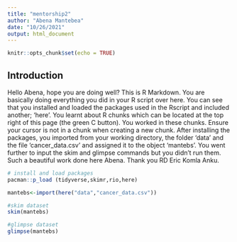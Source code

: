 ```yaml
---
title: "mentorship2"
author: "Abena Mantebea"
date: "10/26/2021"
output: html_document
---
```


```r
knitr::opts_chunk$set(echo = TRUE)
```

## Introduction

Hello Abena, hope you are doing well? This is R Markdown. You are basically doing everything you did in your R script over here. You can see that you installed and loaded the packages used in the Rscript and included another; 'here'. You learnt about R chunks which can be located at the top right of this page (the green C button). You worked in these chunks. Ensure your cursor is not in a chunk when creating a new chunk. After installing the packages, you imported from your working directory, the folder 'data' and the file 'cancer_data.csv' and assigned it to the object 'mantebs'. You went further to input the skim and glimpse commands but you didn't run them. Such a beautiful work done here Abena. Thank you RD Eric Komla Anku. 

```r
# install and load packages
pacman::p_load (tidyverse,skimr,rio,here)
```


```r
mantebs<-import(here("data","cancer_data.csv"))
```


```r
#skim dataset
skim(mantebs)
```


```r
#glimpse dataset
glimpse(mantebs)

```

